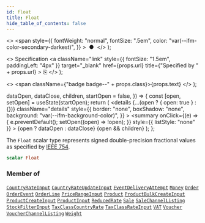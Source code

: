 ```yaml
---
id: float
title: Float
hide_table_of_contents: false
---
```


  <>
    <span
      style={{
        fontWeight: "normal",
        fontSize: ".5em",
        color: "var(--ifm-color-secondary-darkest)",
      }}
    >
      &nbsp;●&nbsp;
    </span>
  </>
);

  <>
    Specification
    <a
      className="link"
      style={{ fontSize: "1.5em", paddingLeft: "4px" }}
      target="\_blank"
      href={props.url}
      title={"Specified by " + props.url}
    >
      ⎘
    </a>
  </>
);

  <>
    <span className={"badge badge--" + props.class}>{props.text}</span>
  </>
);


  dataOpen,
  dataClose,
  children,
  startOpen = false,
}) => {
  const [open, setOpen] = useState(startOpen);
  return (
    <details
      {...(open ? { open: true } : {})}
      className="details"
      style={{
        border: "none",
        boxShadow: "none",
        background: "var(--ifm-background-color)",
      }}
    >
      <summary
        onClick={(e) => {
          e.preventDefault();
          setOpen((open) => !open);
        }}
        style={{ listStyle: "none" }}
      >
        {open ? dataOpen : dataClose}
      </summary>
      {open && children}
    </details>
  );
};

The `Float` scalar type represents signed double-precision fractional values as specified by [IEEE 754](https://en.wikipedia.org/wiki/IEEE_floating_point).

```graphql
scalar Float
```

### Member of

[`CountryRateInput`](../../../api-reference/taxes/inputs/country-rate-input) <Badge class="secondary" text="input"/><Bullet />[`CountryRateUpdateInput`](../../../api-reference/taxes/inputs/country-rate-update-input) <Badge class="secondary" text="input"/><Bullet />[`EventDeliveryAttempt`](../../../api-reference/webhooks/objects/event-delivery-attempt) <Badge class="secondary" text="object"/><Bullet />[`Money`](../../../api-reference/miscellaneous/objects/money) <Badge class="secondary" text="object"/><Bullet />[`Order`](../../../api-reference/orders/objects/order) <Badge class="secondary" text="object"/><Bullet />[`OrderEvent`](../../../api-reference/orders/objects/order-event) <Badge class="secondary" text="object"/><Bullet />[`OrderLine`](../../../api-reference/orders/objects/order-line) <Badge class="secondary" text="object"/><Bullet />[`PriceRangeInput`](../../../api-reference/miscellaneous/inputs/price-range-input) <Badge class="secondary" text="input"/><Bullet />[`Product`](../../../api-reference/products/objects/product) <Badge class="secondary" text="object"/><Bullet />[`ProductBulkCreateInput`](../../../api-reference/products/inputs/product-bulk-create-input) <Badge class="secondary" text="input"/><Bullet />[`ProductCreateInput`](../../../api-reference/products/inputs/product-create-input) <Badge class="secondary" text="input"/><Bullet />[`ProductInput`](../../../api-reference/products/inputs/product-input) <Badge class="secondary" text="input"/><Bullet />[`ReducedRate`](../../../api-reference/taxes/objects/reduced-rate) <Badge class="secondary" text="object"/><Bullet />[`Sale`](../../../api-reference/discounts/objects/sale) <Badge class="secondary" text="object"/><Bullet />[`SaleChannelListing`](../../../api-reference/discounts/objects/sale-channel-listing) <Badge class="secondary" text="object"/><Bullet />[`StockFilterInput`](../../../api-reference/products/inputs/stock-filter-input) <Badge class="secondary" text="input"/><Bullet />[`TaxClassCountryRate`](../../../api-reference/taxes/objects/tax-class-country-rate) <Badge class="secondary" text="object"/><Bullet />[`TaxClassRateInput`](../../../api-reference/taxes/inputs/tax-class-rate-input) <Badge class="secondary" text="input"/><Bullet />[`VAT`](../../../api-reference/taxes/objects/vat) <Badge class="secondary" text="object"/><Bullet />[`Voucher`](../../../api-reference/discounts/objects/voucher) <Badge class="secondary" text="object"/><Bullet />[`VoucherChannelListing`](../../../api-reference/discounts/objects/voucher-channel-listing) <Badge class="secondary" text="object"/><Bullet />[`Weight`](../../../api-reference/miscellaneous/objects/weight) <Badge class="secondary" text="object"/>
